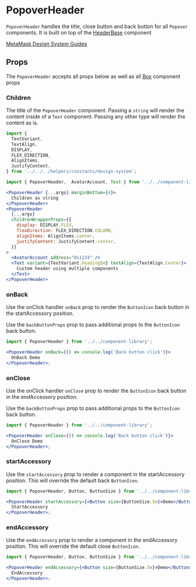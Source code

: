 
# PopoverHeader

`PopoverHeader` handles the title, close button and back button for all `Popover` components. It is built on top of the [HeaderBase](/docs/components-componentlibrary-headerbase--default-story) component

[MetaMask Design System Guides](https://www.notion.so/MetaMask-Design-System-Guides-Design-f86ecc914d6b4eb6873a122b83c12940)

<Canvas>
  <Story id="components-componentlibrary-popoverheader--default-story" />
</Canvas>

## Props

The `PopoverHeader` accepts all props below as well as all [Box](/docs/ui-components-ui-box-box-stories-js--default-story#props) component props

<ArgsTable of={PopoverHeader} />

### Children

The title of the `PopoverHeader` component. Passing a `string` will render the content inside of a `Text` component. Passing any other type will render the content as is.

<Canvas>
  <Story id="components-componentlibrary-popoverheader--children" />
</Canvas>

```jsx
import {
  TextVariant,
  TextAlign,
  DISPLAY,
  FLEX_DIRECTION,
  AlignItems,
  JustifyContent,
} from '../../../helpers/constants/design-system';

import { PopoverHeader,  AvatarAccount, Text } from '../../component-library';

<PopoverHeader {...args} marginBottom={4}>
  Children as string
</PopoverHeader>
<PopoverHeader
  {...args}
  childrenWrapperProps={{
    display: DISPLAY.FLEX,
    flexDirection: FLEX_DIRECTION.COLUMN,
    alignItems: AlignItems.center,
    justifyContent: JustifyContent.center,
  }}
>
  <AvatarAccount address="0x1234" />
  <Text variant={TextVariant.headingSm} textAlign={TextAlign.Center}>
    Custom header using multiple components
  </Text>
</PopoverHeader>
```

### onBack

Use the onClick handler `onBack` prop to render the `ButtonIcon` back button in the startAccessory position.

Use the `backButtonProps` prop to pass additional props to the `ButtonIcon` back button.

<Canvas>
  <Story id="components-componentlibrary-popoverheader--on-back" />
</Canvas>

```jsx
import { PopoverHeader } from '../../component-library';

<PopoverHeader onBack={() => console.log('Back button click')}>
  OnBack Demo
</PopoverHeader>;
```

### onClose

Use the onClick handler `onClose` prop to render the `ButtonIcon` back button in the endAccessory position.

Use the `backButtonProps` prop to pass additional props to the `ButtonIcon` back button.

<Canvas>
  <Story id="components-componentlibrary-popoverheader--on-close" />
</Canvas>

```jsx
import { PopoverHeader } from '../../component-library';

<PopoverHeader onClose={() => console.log('Back button click')}>
  OnClose Demo
</PopoverHeader>;
```

### startAccessory

Use the `startAccessory` prop to render a component in the startAccessory position. This will override the default back `ButtonIcon`.

<Canvas>
  <Story id="components-componentlibrary-popoverheader--start-accessory" />
</Canvas>

```jsx
import { PopoverHeader, Button, ButtonSize } from '../../component-library';

<PopoverHeader startAccessory={<Button size={ButtonSize.Sm}>Demo</Button>}>
  StartAccessory
</PopoverHeader>;
```

### endAccessory

Use the `endAccessory` prop to render a component in the endAccessory position. This will override the default close `ButtonIcon`.

<Canvas>
  <Story id="components-componentlibrary-popoverheader--end-accessory" />
</Canvas>

```jsx
import { PopoverHeader, Button, ButtonSize } from '../../component-library';

<PopoverHeader endAccessory={<Button size={ButtonSize.Sm}>Demo</Button>}>
  EndAccessory
</PopoverHeader>;
```
